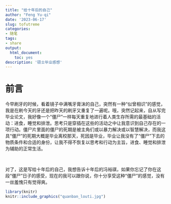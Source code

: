```yaml
---
title: "给十年后的自己"
author: "Feng Yu-qi"
date: '2023-06-17'
slug: tofutreme
categories:
- 随笔
tags:
- share
output: 
  html_document: 
    toc: yes
description: '硕士毕业感想'
---
```



# 前言


今早刷牙的时候，看着镜子中满嘴牙膏沫的自己，突然有一种“似曾相识”的感觉，我是在刷今天的牙还是把昨天的刷牙又重复了一遍呢。哦，突然记起来，自从写完毕业论文，我好像一个“僵尸”一样每天重复地进行着人类生存所需的最基础的活动：进食，睡觉和排泄。思考只是穿插在这些的活动之中让我意识到自己存在的一项行动。僵尸片里面的僵尸的死期是被主角们或以暴力解决或以智慧解决，而我这具“僵尸”的死期大概是毕业离校那天，死因是毕业，毕业让我没有了“僵尸”下去的物质条件和合适的身份，让我不得不恢复以思考和行动为主旨，进食、睡觉和排泄为辅助的正常生活。

 <br/>

对了，这是写给十年后的自己，我想告诉十年后的冯裕祺，如果你忘记了你在这段“僵尸”日子的感受，现在的我可以跟你说，你十分享受这种“僵尸”的感觉，没有一丝羞愧只有觉得爽。



```r
library(knitr)
knitr::include_graphics("quanban_louti.jpg")
```
